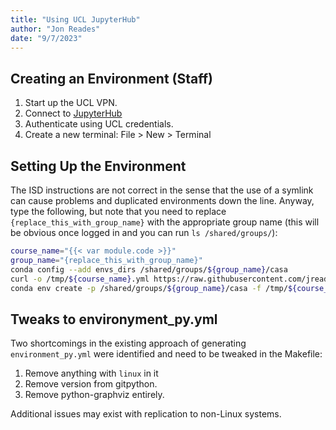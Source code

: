 ```yaml
---
title: "Using UCL JupyterHub"
author: "Jon Reades"
date: "9/7/2023"
---
```


## Creating an Environment (Staff)

1. Start up the UCL VPN.
2. Connect to [JupyterHub](https://jupyter.data-science.rc.ucl.ac.uk/)
3. Authenticate using UCL credentials.
4. Create a new terminal: File > New > Terminal

## Setting Up the Environment

The ISD instructions are not correct in the sense that the use of a symlink can cause problems and duplicated environments down the line. Anyway, type the following, but note that you need to replace `{replace_this_with_group_name}` with the appropriate group name (this will be obvious once logged in and you can run `ls /shared/groups/`):

```bash
course_name="{{< var module.code >}}"
group_name="{replace_this_with_group_name}"
conda config --add envs_dirs /shared/groups/${group_name}/casa
curl -o /tmp/${course_name}.yml https://raw.githubusercontent.com/jreades/sds_env/master/conda/environment_py.yml
conda env create -p /shared/groups/${group_name}/casa -f /tmp/${course_name}.yml
```

## Tweaks to environyment_py.yml

Two shortcomings in the existing approach of generating `environment_py.yml` were identified and need to be tweaked in the Makefile:

1. Remove anything with `linux` in it 
2. Remove version from gitpython.
3. Remove python-graphviz entirely.

Additional issues may exist with replication to non-Linux systems.
